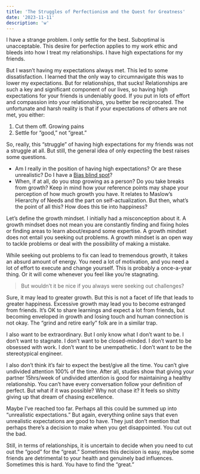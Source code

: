 ```yaml
---
title: 'The Struggles of Perfectionism and the Quest for Greatness'
date: '2023-11-11'
description: 'w'
---
```


I have a strange problem. I only settle for the best. Suboptimal is
unacceptable. This desire for perfection applies to my work ethic and bleeds
into how I treat my relationships. I have high expectations for my friends.

But I wasn’t having my expectations always met. This led to some
dissatisfaction. I learned that the only way to circumnavigate this was to lower
my expectations. But for relationships, that sucks! Relationships are such a key
and significant component of our lives, so having high expectations for your
friends is undeniably good. If you put in lots of effort and compassion into
your relationships, you better be reciprocated. The unfortunate and harsh
reality is that if your expectations of others are not met, you either:

1. Cut them off. Growing pains
2. Settle for “good,” not “great.”

So, really, this “struggle” of having high expectations for my friends was not a
struggle at all. But still, the general idea of only expecting the best raises
some questions.

- Am I really in the position of having high expectations? Or are these
  unrealistic? Do I have a
  [Bias blind spot](https://www.cmu.edu/news/stories/archives/2015/june/bias-blind-spot.html)?
- When, if at all, do you stop growing as a person? Do you take breaks from
  growth? Keep in mind how your reference points may shape your perception of
  how much growth you have. It relates to Maslow’s Hierarchy of Needs and the
  part on self-actualization. But then, what’s the point of all this? How does
  this tie into happiness?

Let’s define the growth mindset. I initially had a misconception about it. A
growth mindset does not mean you are constantly finding and fixing holes or
finding areas to learn about/expand some expertise. A growth mindset does not
entail you seeking out problems. A growth mindset is an open way to tackle
problems or deal with the possibility of making a mistake.

While seeking out problems to fix can lead to tremendous growth, it takes an
absurd amount of energy. You need a lot of motivation, and you need a lot of
effort to execute and change yourself. This is probably a once-a-year thing. Or
it will come whenever you feel like you’re stagnating.

> But wouldn’t it be nice if you always were seeking out challenges?

Sure, it may lead to greater growth. But this is not a facet of life that leads
to greater happiness. Excessive growth may lead you to become estranged from
friends. It’s OK to share learnings and expect a lot from friends, but becoming
enveloped in growth and losing touch and human connection is not okay. The
“grind and retire early” folk are in a similar trap.

I also want to be extraordinary. But I only know what I don’t want to be. I
don’t want to stagnate. I don’t want to be closed-minded. I don’t want to be
obsessed with work. I don’t want to be unempathetic. I don’t want to be the
stereotypical engineer.

I also don’t think it’s fair to expect the best/give all the time. You can’t
give undivided attention 100% of the time. After all, studies show that giving
your partner 15hrs/week of undivided attention is good for maintaining a healthy
relationship. You can’t have every conversation follow your definition of
perfect. But what if it was possible? Why not chase it? It feels so shitty
giving up that dream of chasing excellence.

Maybe I’ve reached too far. Perhaps all this could be summed up into
“unrealistic expectations.” But again, everything online says that even
unrealistic expectations are good to have. They just don’t mention that perhaps
there’s a decision to make when you get disappointed. You cut out the bad.

Still, in terms of relationships, it is uncertain to decide when you need to cut
out the “good” for the “great.” Sometimes this decision is easy, maybe some
friends are detrimental to your health and genuinely bad influences. Sometimes
this is hard. You have to find the “great.”
